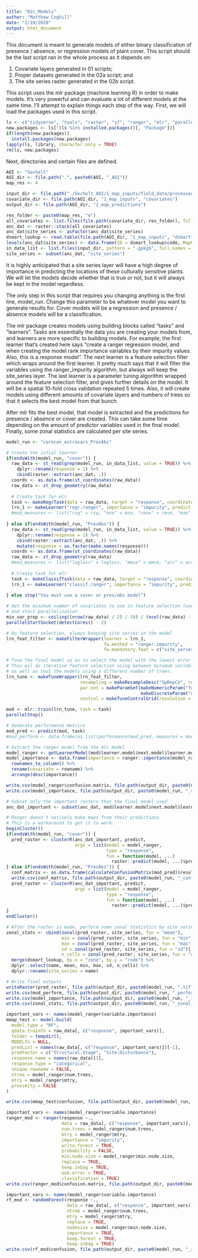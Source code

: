 ```yaml
---
title: "02c_Models"
author: "Matthew Coghill"
date: "2/19/2020"
output: html_document
---
```


This document is meant to generate models of either binary classification of presence / absence, or regression models of plant cover. This script should be the last script ran in the whole process as it depends on:

1. Covariate layers generated in 01 scripts;
2. Proper datasets generated in the 02a script; and
3. The site series raster generated in the 02b script.

This script uses the mlr package (machine learning R) in order to make models. It's very powerful and can evaluate a lot of different models at the same time. I'll attempt to explain things each step of the way. First, we will load the packages used in this script.

```r
ls <- c("tidyverse", "tools", "raster", "sf", "ranger", "mlr", "parallel", "parallelMap", "randomForest", "ModelMap")
new.packages <- ls[!(ls %in% installed.packages()[, "Package"])]
if(length(new.packages))
  install.packages(new.packages)
lapply(ls, library, character.only = TRUE)
rm(ls, new.packages)
```

Next, directories and certain files are defined.

```r
AOI <- "Sechelt"
AOI_dir <- file.path(".", paste0(AOI, "_AOI"))
map_res <- 4

input_dir <- file.path("./Sechelt_AOI/1_map_inputs/field_data/processed")
covariate_dir <- file.path(AOI_dir, "1_map_inputs", "covariates")
output_dir <- file.path(AOI_dir, "2_map_predictions")

res_folder <- paste0(map_res, "m")
all_covariates <- list.files(file.path(covariate_dir, res_folder), full.names = TRUE)
anc_dat <- raster::stack(all_covariates)
anc_dat$site_series <- asFactor(anc_dat$site_series)
dsmart_lookup <- read.table(file.path(AOI_dir, "1_map_inputs", "dsmart", "output", "lookup.txt"), sep = ",", header = TRUE)
levels(anc_dat$site_series) <- data.frame(ID = dsmart_lookup$code, MapUnit = dsmart_lookup$name)
in_data_list <- list.files(input_dir, pattern = ".gpkg$", full.names = TRUE)
site_series <- subset(anc_dat, "site_series")
```

It is highly anticipated that a site series layer will have a high degree of importance in predicting the locations of these culturally sensitive plants. We will let the models decide whether that is true or not, but it will always be kept in the model regardless.

The only step in this script that requires you changing anything is the first line, model_run. Change this parameter to be whatever model you want to generate results for. Cover models will be a regression and presence / absence models will be a classification.

The mlr package creates models using building blocks called "tasks" and "learners". Tasks are essentially the data you are creating your models from, and learners are more specific to building models. For example, the first learner that's created here says "create a ranger regression model, and when creating the model rank importance variables by their impurity values. Also, this is a response model". The next learner is a feature selection filter which wraps around the first learner. It pretty much says that it will filter the variables using the ranger_impurity algorithm, but always will keep the site_series layer. The last learner is a parameter tuning algorithm wrapped around the feature selection filter, and gives further details on the model. It will be a spatial 10-fold cross validation repeated 5 times. Also, it will create models using different amounts of covariate layers and numbers of trees so that it selects the best model from that bunch.

After mlr fits the best model, that model is extracted and the predictions for presence / absence or cover are created. This can take some time depending on the amount of predictor variables used in the final model. Finally, some zonal statistics are calculated per site series.

```r
model_run <- "corncan_extravars_PresAbs"

# Create the intial learner
if(endsWith(model_run, "cover")) {
  raw_data <- st_read(grep(model_run, in_data_list, value = TRUE)) %>% 
    dplyr::rename(response = 1) %>% 
    cbind(raster::extract(anc_dat, .))
  coords <- as.data.frame(st_coordinates(raw_data))
  raw_data <- st_drop_geometry(raw_data)
  
  # Create task for mlr
  task <- makeRegrTask(data = raw_data, target = "response", coordinates = coords)
  lrn_1 <- makeLearner("regr.ranger", importance = "impurity", predict.type = "response", keep.inbag = TRUE, num.threads = detectCores() - 2)
  #mod_measures <- list("rsq" = rsq, "mse" = mse, "rmse" = rmse, "mae" = mae)
  
} else if(endsWith(model_run, "PresAbs")) {
  raw_data <- st_read(grep(model_run, in_data_list, value = TRUE)) %>% 
    dplyr::rename(response = 1) %>% 
    cbind(raster::extract(anc_dat, .)) %>% 
    mutate(response = as.factor(make.names(response)))
  coords <- as.data.frame(st_coordinates(raw_data))
  raw_data <- st_drop_geometry(raw_data)
  #mod_measures <- list("logloss" = logloss, "mmce" = mmce, "acc" = acc)
  
  # Create task for mlr
  task <- makeClassifTask(data = raw_data, target = "response", coordinates = coords)
  lrn_1 <- makeLearner("classif.ranger", importance = "impurity", predict.type = "response", keep.inbag = TRUE, num.threads = detectCores())
  
} else stop("You must use a cover or pres/abs model")

# Get the minimum number of covariates to use in feature selection (used later)
# and start parallelization
min_var_prop <- ceiling((nrow(raw_data) / 2) / 10) / (ncol(raw_data) - 1)
parallelStartSocket(detectCores() - 2)

# Do feature selection, always keeping site series in the model
lrn_feat_filter <- makeFilterWrapper(learner = lrn_1, 
                                     fw.method = "ranger.impurity", 
                                     fw.mandatory.feat = c("site_series", "Structural.Stage", "Site.Disturbance", "X..Canopy.Cover"))

# Tune the final model so as to select the model with the lowest error
# This wil do iterative feature selection using between minimum variable percentage and 100% of the features
# as well as test the models using a different number of trees.
lrn_tune <- makeTuneWrapper(lrn_feat_filter, 
                            resampling = makeResampleDesc("SpRepCV", reps = 5L, folds = 10L), 
                            par.set = makeParamSet(makeNumericParam("fw.perc", lower = min_var_prop, upper = 1), 
                                                   makeDiscreteParam("num.trees", values = seq(50, 500, by = 100))),
                            control = makeTuneControlGrid(resolution = 10))

mod <- mlr::train(lrn_tune, task = task)
parallelStop()

# Generate performance metrics
mod_pred <- predict(mod, task)
#mod_perform <- data.frame(as.list(performance(mod_pred, measures = mod_measures, task, mod)))

# Extract the ranger model from the mlr model
model_ranger <- getLearnerModel(mod$learner.model$next.model$learner.model$next.model)
model_importance <- data.frame(importance = ranger::importance(model_ranger)) %>% 
  rownames_to_column() %>% 
  rename(covariate = rowname) %>% 
  arrange(desc(importance))

write.csv(model_ranger$confusion.matrix, file.path(output_dir, paste0(model_run, "_MLR_confusion.csv")))
write.csv(model_importance, file.path(output_dir, paste0(model_run, "_var_importance.csv")))

# Subset only the important rasters that the final model used
anc_dat_important <- subset(anc_dat, mod$learner.model$next.model$learner.model$next.model$features)

# Ranger doesn't natively make maps from their predictions
# This is a workaround to get it to work.
beginCluster()
if(endsWith(model_run, "cover")) {
  pred_raster <- clusterR(anc_dat_important, predict, 
                          args = list(model = model_ranger, 
                                      type = "response",
                                      fun = function(model, ...) 
                                        raster::predict(model, ...)$predictions))
} else if(endsWith(model_run, "PresAbs")) {
  conf_matrix <- as.data.frame(calculateConfusionMatrix(mod_pred)$result)
  write.csv(conf_matrix, file.path(output_dir, paste0(model_run, "_confusion.csv")))
  pred_raster <- clusterR(anc_dat_important, predict, 
                          args = list(model = model_ranger, 
                                      type = "response",
                                      fun = function(model, ...) 
                                        raster::predict(model, ...)$predictions[, "TRUE."]))
}
endCluster()

# After the raster is made, perform some zonal statistics by site series
zonal_stats <- cbind(zonal(pred_raster, site_series, fun = "mean"), 
                     min = zonal(pred_raster, site_series, fun = "min")[, "min"], 
                     max = zonal(pred_raster, site_series, fun = "max")[, "max"], 
                     sd = zonal(pred_raster, site_series, fun = "sd")[, "sd"], 
                     n_cells = zonal(pred_raster, site_series, fun = "count")[, "count"]) %>% 
  merge(dsmart_lookup, by.x = "zone", by.y = "code") %>% 
  dplyr::select(name, mean, min, max, sd, n_cells) %>% 
  dplyr::rename(site_series = name)

# Write final outputs
writeRaster(pred_raster, file.path(output_dir, paste0(model_run, ".tif")), overwrite = TRUE)
write.csv(mod_perform, file.path(output_dir, paste0(model_run, "_performance.csv")), row.names = FALSE)
write.csv(model_importance, file.path(output_dir, paste0(model_run, "_importance.csv")), row.names = FALSE)
write.csv(zonal_stats, file.path(output_dir, paste0(model_run, "_zonal_stats.csv")), row.names = FALSE)
```

```r
important_vars <- names(model_ranger$variable.importance)
mmap_test <- model.build(
  model.type = "RF",
  qdata.trainfn = raw_data[, c("response", important_vars)], 
  folder = tempdir(),
  MODELfn = NULL,
  predList = names(raw_data[, c("response", important_vars)])[-1],
  predFactor = c("Structural.Stage", "Site.Disturbance"),
  response.name = names(raw_data)[1], 
  response.type = "categorical", 
  unique.rowname = FALSE,
  ntree = model_ranger$num.trees, 
  mtry = model_ranger$mtry, 
  proximity = FALSE
)

write.csv(mmap_test$confusion, file.path(output_dir, paste0(model_run, "_MMap_confusion.csv")))
```

```r
important_vars <- names(model_ranger$variable.importance)
ranger_mod <- ranger(response ~., 
                     data = raw_data[, c("response", important_vars)], 
                     num.trees = model_ranger$num.trees, 
                     mtry = model_ranger$mtry, 
                     importance = "impurity", 
                     write.forest = TRUE, 
                     probability = FALSE, 
                     min.node.size = model_ranger$min.node.size, 
                     replace = TRUE, 
                     keep.inbag = TRUE, 
                     oob.error = TRUE, 
                     classification = TRUE)
write.csv(ranger_mod$confusion.matrix, file.path(output_dir, paste0(model_run, "_ranger_confusion.csv")))

```


```r
important_vars <- names(model_ranger$variable.importance)
rf_mod <- randomForest(response ~.,
                       data = raw_data[, c("response", important_vars)],
                       ntree = model_ranger$num.trees, 
                       mtry = model_ranger$mtry, 
                       replace = TRUE, 
                       nodesize = model_ranger$min.node.size, 
                       importance = TRUE, 
                       keep.forest = TRUE, 
                       keep.inbag = TRUE)
write.csv(rf_mod$confusion, file.path(output_dir, paste0(model_run, "_randomForest_confusion.csv")))
```

